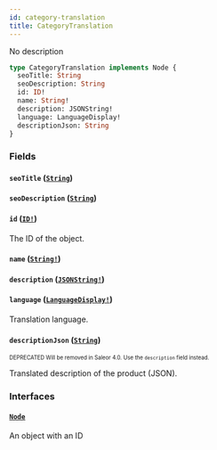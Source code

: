 ```yaml
---
id: category-translation
title: CategoryTranslation
---
```


No description

```graphql
type CategoryTranslation implements Node {
  seoTitle: String
  seoDescription: String
  id: ID!
  name: String!
  description: JSONString!
  language: LanguageDisplay!
  descriptionJson: String
}
```

### Fields

#### `seoTitle` ([`String`](/api-reference/scalars/string.mdx))

#### `seoDescription` ([`String`](/api-reference/scalars/string.mdx))

#### `id` ([`ID!`](/api-reference/scalars/id.mdx))

The ID of the object.

#### `name` ([`String!`](/api-reference/scalars/string.mdx))

#### `description` ([`JSONString!`](/api-reference/scalars/json-string.mdx))

#### `language` ([`LanguageDisplay!`](/api-reference/objects/language-display.mdx))

Translation language.

#### `descriptionJson` ([`String`](/api-reference/scalars/string.mdx))

<sub><sup><span className="deprecatedTag">DEPRECATED</span> Will be removed in Saleor 4.0. Use the `description` field instead.</sup></sub>

Translated description of the product (JSON).

### Interfaces

#### [`Node`](/api-reference/interfaces/node.mdx)

An object with an ID
